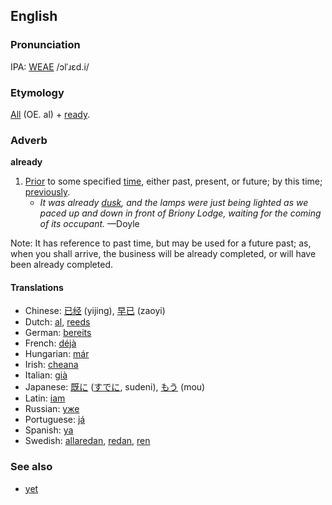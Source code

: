 ==English==
===Pronunciation===
IPA: [[WEAE]] /ɔlˈɹɛd.i/

===Etymology===
[[All]] (OE. al) + [[ready]].

===Adverb===
'''already'''

# [[prior|Prior]] to some specified [[time]], either past, present, or future; by this time; [[previously]]. 
#* ''It was already [[dusk]], and the lamps were just being lighted as we paced up and down in front of Briony Lodge, waiting for the coming of its occupant.'' &mdash;Doyle

Note: It has reference to past time, but may be used for a future past; as, when you shall arrive, the business will be already completed, or will have been already completed.
<!-- material copied from Webster's Revised Unabridged Dictionary (1913) -->

====Translations====
*Chinese: [[已经]] (yijing), [[早已]] (zaoyi)
*Dutch: [[al]], [[reeds]]
*German: [[bereits]]
*French: [[déjà]]
*Hungarian: [[már]]
*Irish: [[cheana]]
*Italian: [[già]]
*Japanese: [[既に]] ([[すでに]], sudeni), [[もう]] (mou)
*Latin: [[iam]]
*Russian: [[уже]]
*Portuguese: [[já]]
*Spanish: [[ya]]
*Swedish: [[allaredan]], [[redan]], [[ren]]

===See also===
*[[yet]]